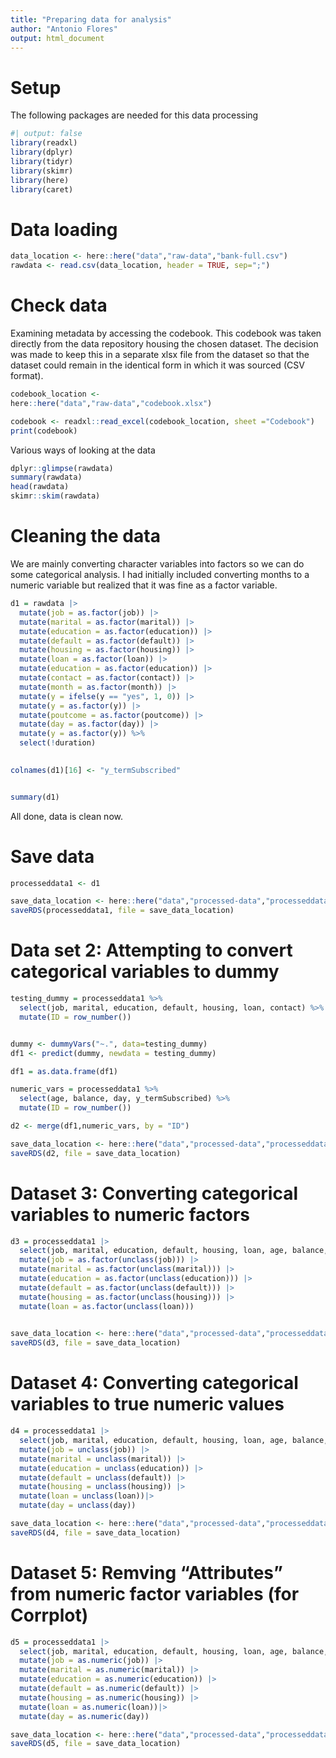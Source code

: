 ```yaml
---
title: "Preparing data for analysis"
author: "Antonio Flores"
output: html_document
---
```


# Setup

The following packages are needed for this data processing

```r
#| output: false
library(readxl) 
library(dplyr) 
library(tidyr) 
library(skimr) 
library(here) 
library(caret)
```

# Data loading

```r
data_location <- here::here("data","raw-data","bank-full.csv")
rawdata <- read.csv(data_location, header = TRUE, sep=";")
```

# Check data

Examining metadata by accessing the codebook. This codebook was taken directly from the data repository housing the chosen dataset. The decision was made to keep this in a separate xlsx file from the dataset so that the dataset could remain in the identical form in which it was sourced (CSV format).

```r
codebook_location <- 
here::here("data","raw-data","codebook.xlsx")

codebook <- readxl::read_excel(codebook_location, sheet ="Codebook")
print(codebook)
```

Various ways of looking at the data

```r
dplyr::glimpse(rawdata)
summary(rawdata)
head(rawdata)
skimr::skim(rawdata)
```

# Cleaning the data

We are mainly converting character variables into factors so we can do some categorical analysis. I had initially included converting months to a numeric variable but realized that it was fine as a factor variable.

```r
d1 = rawdata |> 
  mutate(job = as.factor(job)) |>
  mutate(marital = as.factor(marital)) |>
  mutate(education = as.factor(education)) |>
  mutate(default = as.factor(default)) |>
  mutate(housing = as.factor(housing)) |>
  mutate(loan = as.factor(loan)) |>
  mutate(education = as.factor(education)) |>
  mutate(contact = as.factor(contact)) |>
  mutate(month = as.factor(month)) |>
  mutate(y = ifelse(y == "yes", 1, 0)) |>
  mutate(y = as.factor(y)) |>
  mutate(poutcome = as.factor(poutcome)) |>
  mutate(day = as.factor(day)) |>
  mutate(y = as.factor(y)) %>% 
  select(!duration)
 

colnames(d1)[16] <- "y_termSubscribed"


summary(d1)
```

All done, data is clean now.

# Save data

```r
processeddata1 <- d1

save_data_location <- here::here("data","processed-data","processeddata1.rds")
saveRDS(processeddata1, file = save_data_location)
```


# Data set 2: Attempting to convert categorical variables to dummy

```r
testing_dummy = processeddata1 %>% 
  select(job, marital, education, default, housing, loan, contact) %>% 
  mutate(ID = row_number())


dummy <- dummyVars("~.", data=testing_dummy)
df1 <- predict(dummy, newdata = testing_dummy)

df1 = as.data.frame(df1)

numeric_vars = processeddata1 %>% 
  select(age, balance, day, y_termSubscribed) %>% 
  mutate(ID = row_number())

d2 <- merge(df1,numeric_vars, by = "ID")
```


```r
save_data_location <- here::here("data","processed-data","processeddata2.rds")
saveRDS(d2, file = save_data_location)
```


# Dataset 3: Converting categorical variables to numeric factors

```r
d3 = processeddata1 |>
  select(job, marital, education, default, housing, loan, age, balance, day, y_termSubscribed) |>
  mutate(job = as.factor(unclass(job))) |>
  mutate(marital = as.factor(unclass(marital))) |>
  mutate(education = as.factor(unclass(education))) |>
  mutate(default = as.factor(unclass(default))) |>
  mutate(housing = as.factor(unclass(housing))) |>
  mutate(loan = as.factor(unclass(loan)))
  
```


```r
save_data_location <- here::here("data","processed-data","processeddata3.rds")
saveRDS(d3, file = save_data_location)
```


# Dataset 4: Converting categorical variables to true numeric values

```r
d4 = processeddata1 |>
  select(job, marital, education, default, housing, loan, age, balance, day, y_termSubscribed) |>
  mutate(job = unclass(job)) |>
  mutate(marital = unclass(marital)) |>
  mutate(education = unclass(education)) |>
  mutate(default = unclass(default)) |>
  mutate(housing = unclass(housing)) |>
  mutate(loan = unclass(loan))|>
  mutate(day = unclass(day))
```


```r
save_data_location <- here::here("data","processed-data","processeddata4.rds")
saveRDS(d4, file = save_data_location)
```


# Dataset 5: Remving "Attributes" from numeric factor variables (for Corrplot)

```r
d5 = processeddata1 |>
  select(job, marital, education, default, housing, loan, age, balance, day, y_termSubscribed) |>
  mutate(job = as.numeric(job)) |>
  mutate(marital = as.numeric(marital)) |>
  mutate(education = as.numeric(education)) |>
  mutate(default = as.numeric(default)) |>
  mutate(housing = as.numeric(housing)) |>
  mutate(loan = as.numeric(loan))|>
  mutate(day = as.numeric(day))
```


```r
save_data_location <- here::here("data","processed-data","processeddata5.rds")
saveRDS(d5, file = save_data_location)
```
